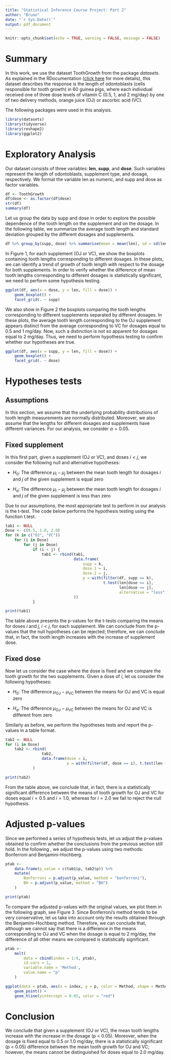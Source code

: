 ```yaml
---
title: "Statistical Inference Course Project: Part 2"
author: "Bruno"
date: "`r Sys.Date()`"
output: pdf_document
---
```


```r
knitr::opts_chunk$set(echo = TRUE, warning = FALSE, message = FALSE)
```

# Summary
In this work, we use the dataset ToothGrowth from the package *datasets*. 
As explained in the RDocumentation ([click here](https://www.rdocumentation.org/packages/datasets/versions/3.6.2/topics/ToothGrowth) for more details), this dataset describes the response is the length of odontoblasts (cells responsible for tooth growth) in 60 guinea pigs, where each individual received one of three dose levels of vitamin C (0.5, 1, and 2 mg/day) by one of two delivery methods, orange juice (OJ) or ascorbic acid (VC).

The following packages were used in this analysis. 

```r
library(datasets)
library(tidyverse)
library(reshape2)
library(ggplot2)
```

# Exploratory Analysis 

Our dataset consists of three variables: **len**, **supp**, and **dose**. Such variables represent the length of odontoblasts, 
supplement type, and dosage, respectively. We format the variable len as numeric, and supp and dose as factor variables.

```r
df <- ToothGrowth
df$dose <- as.factor(df$dose)
str(df)
summary(df)
```

Let us group the data by supp and dose in order to explore the possible dependence of the tooth length on the supplement and on the dosage. In the following table, we summarize the average tooth length and standard deviation grouped by the different dosages and supplements.

```r
df %>% group_by(supp, dose) %>% summarise(mean = mean(len), sd = sd(len))
```

In Figure 1, for each supplement (OJ or VC), we show the boxplots containing tooth lengths corresponding to different dosages. In these plots, we can identify a trend of growth of tooth length with respect to the dosage for both supplements. In order to verify whether the difference of mean tooth lengths corresponding to different dosages is statistically significant, we need to perform some hypothesis testing. 

```r
ggplot(df, aes(x = dose, y = len, fill = dose)) + 
    geom_boxplot() + 
    facet_grid(. ~ supp)
```

We also show in Figure 2 the boxplots comparing the tooth lengths corresponding to different supplements separated by different dosages. In these plots, the average tooth length corresponding to the OJ supplement appears distinct from the 
average corresponding to VC for dosages equal to 0.5 and 1 mg/day. Now, such a distinction is not so apparent for dosages equal to 2 mg/day. Thus, we need to perform hypothesis testing to confirm whether our hypotheses are true.


```r
ggplot(df, aes(x = supp, y = len, fill = dose)) + 
    geom_boxplot() + 
    facet_grid(. ~ dose)

```

# Hypotheses tests

## Assumptions

In this section, we assume that the underlying probability distributions of tooth length measurements are normally distributed. Moreover, we also assume that the lengths for different dosages and supplements have different variances. For our analysis, we consider $\alpha = 0.05$.

## Fixed supplement

In this first part, given a supplement (OJ or VC), and doses $i < j$,  we consider the following null and alternative hypotheses:

- $H_0$: The difference $\mu_{i} - \mu_{j}$ between the mean tooth length for dosages $i$ and $j$ of the given supplement is equal zero

- $H_a$: The difference $\mu_{i} - \mu_{j}$ between the mean tooth length for dosages $i$ and $j$ of the given supplement is less than zero

Due to our assumptions, the most appropriate test to perform in our analysis is the t-test. The code below performs the hypothesis testing using the function t.test.

```r
tab1 <- NULL
Dose <- c(0.5, 1.0, 2.0)
for (k in c("OJ", "VC"))
    for (i in Dose)
        for (j in Dose)
            if (i < j) {
                tab1 <- rbind(tab1,
                              data.frame(
                                  supp = k,
                                  dose.1 = i,
                                  dose.2 = j,
                                  p = with(filter(df, supp == k),
                                           t.test(len[dose == i],
                                                  len[dose == j],
                                                  alternative = "less"))$p.value
                              ))
            }

print(tab1)
```

The table above presents the p-values for the t-tests comparing the means for doses $i$ and $j$, $i < j$, for each supplement. We can conclude from the p-values that the null hypotheses can be rejected; therefore, we can conclude that, in fact, the tooth length increases with the increase of supplement dose.

## Fixed dose

Now let us consider the case where the dose is fixed and we compare the tooth growth for the two supplements. Given a dose of $i$, let us consider the following hypotheses:

- $H_0$: The difference $\mu_\text{OJ} - \mu_\text{VC}$ between the means for OJ and VC is equal zero

- $H_a$: The difference $\mu_\text{OJ} - \mu_\text{VC}$ between the means for OJ and VC is different from zero


Similarly as before, we perform the hypotheses tests and report the p-values in a table format.

```r
tab2 <- NULL
for (i in Dose)
    tab2 <- rbind(
                tab2,
                data.frame(dose = i, 
                           p = with(filter(df, dose == i), t.test(len ~ supp))$p.value)
            )

print(tab2)
```

From the table above, we conclude that, in fact, there is a statistically significant difference between the means of tooth growth for OJ and VC for doses equal $i = 0.5$ and $i = 1.0$, whereas for $i = 2.0$ we fail to reject the null hypothesis.  

# Adjusted p-values

Since we performed a series of hypothesis tests, let us adjust the p-values obtained to confirm whether the conclusions from the previous section still hold. In the following , we adjust the p-values using two methods: Bonferroni and Benjamini-Hochberg.

```r
ptab <-
    data.frame(p_value = c(tab1$p, tab2$p)) %>%
    mutate(
        Bonferroni = p.adjust(p_value, method = "bonferroni"),
        BH = p.adjust(p_value, method = "BH")
    )

print(ptab)
```

To compare the adjusted p-values with the original values, we plot them in the following graph, see Figure 3. Since Bonferroni's method tends to be very conservative, let us take into account only the results obtained through the Benjamini–Hochberg method. Therefore, we can conclude that, although we cannot say that there is a difference in the means corresponding to OJ and VC when the dosage is equal to 2 mg/day, the difference of all other means we compared is statistically significant. 

```r

ptab <-
    melt(
        data = cbind(index = 1:9, ptab),
        id.vars = 1,
        variable.name = 'Method',
        value.name = "p"
    )

ggplot(data = ptab, aes(x = index, y = p, color = Method, shape = Method)) +
    geom_point() +
    geom_hline(yintercept = 0.05, color = "red")
```

# Conclusion

We conclude that given a supplement (OJ or VC), the mean tooth lengths increase with the increase in the dosage (p < 0.05). Moreover, when the dosage is fixed equal to $0.5$ or $1.0$ mg/day, there is a statistically significant (p < 0.05) difference between the mean tooth growth for OJ and VC; however, the means cannot be distinguished for doses equal to $2.0$ mg/day. 
